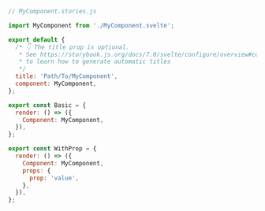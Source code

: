 ```js
// MyComponent.stories.js

import MyComponent from './MyComponent.svelte';

export default {
  /* 👇 The title prop is optional.
   * See https://storybook.js.org/docs/7.0/svelte/configure/overview#configure-story-loading
   * to learn how to generate automatic titles
   */
  title: 'Path/To/MyComponent',
  component: MyComponent,
};

export const Basic = {
  render: () => ({
    Component: MyComponent,
  }),
};

export const WithProp = {
  render: () => ({
    Component: MyComponent,
    props: {
      prop: 'value',
    },
  }),
};
```
